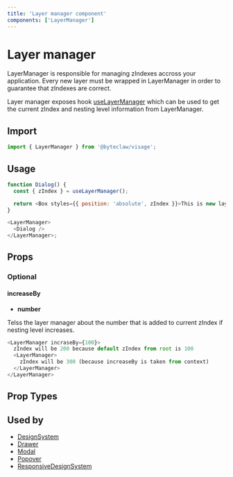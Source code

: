```yaml
---
title: 'Layer manager component'
components: ['LayerManager']
---
```


# Layer manager

LayerManager is responsible for managing zIndexes accross your application. Every new layer must be wrapped in LayerManager in order to guarantee that zIndexes are correct.

Layer manager exposes hook [useLayerManager](/system/hooks/use-layer-manager) which can be used to get the current zIndex and nesting level information from LayerManager.

## Import

```js transpile=false
import { LayerManager } from '@byteclaw/visage';
```

## Usage

```js transpile=false
function Dialog() {
  const { zIndex } = useLayerManager();

  return <Box styles={{ position: 'absolute', zIndex }}>This is new layer</Box>;
}

<LayerManager>
  <Dialog />
</LayerManager>;
```

## Props

### Optional

#### increaseBy

- **number**

Telss the layer manager about the number that is added to current zIndex if nesting level increases.

```js transpile=false
<LayerManager incraseBy={100}>
  zIndex will be 200 because default zIndex from root is 100
  <LayerManager>
    zIndex will be 300 (because increaseBy is taken from context)
  </LayerManager>
</LayerManager>
```

## Prop Types

<PropTypes component="LayerManager" />

## Used by

- [DesignSystem](/components/design-system)
- [Drawer](/components/overlays/drawer)
- [Modal](/components/overlays/modal)
- [Popover](/components/overlays/popover)
- [ResponsiveDesignSystem](/components/responsive-design-system)

